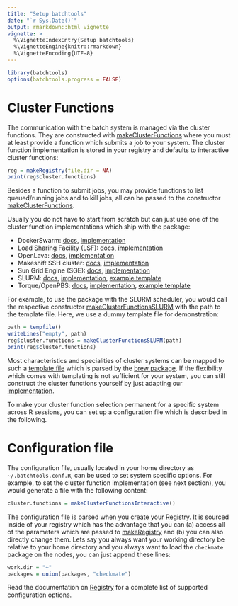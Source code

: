 ```yaml
---
title: "Setup batchtools"
date: "`r Sys.Date()`"
output: rmarkdown::html_vignette
vignette: >
  %\VignetteIndexEntry{Setup batchtools}
  %\VignetteEngine{knitr::rmarkdown}
  %\VignetteEncoding{UTF-8}
---
```

```r
library(batchtools)
options(batchtools.progress = FALSE)
```

# Cluster Functions

The communication with the batch system is managed via the cluster functions.
They are constructed with [makeClusterFunctions](https://mllg.github.io/batchtools/makeClusterFunctions.html) where you must at least provide a function which submits a job to your system.
The cluster function implementation is stored in your registry and defaults to interactive cluster functions:
```r
reg = makeRegistry(file.dir = NA)
print(reg$cluster.functions)
```
Besides a function to submit jobs, you may provide functions to list queued/running jobs and to kill jobs, all can be passed to the constructor [makeClusterFunctions](https://mllg.github.io/batchtools/makeClusterFunctions.html).

Usually you do not have to start from scratch but can just use one of the cluster function implementations which ship with the package:

* DockerSwarm: [docs](https://mllg.github.io/batchtools/makeClusterFunctionsDocker.html), [implementation](https://github.com/mllg/batchtools/blob/master/R/clusterFunctionsDocker.R)
* Load Sharing Facility (LSF): [docs](https://mllg.github.io/batchtools/makeClusterFunctionsLSF.html), [implementation](https://github.com/mllg/batchtools/blob/master/R/clusterFunctionsLSF.R)
* OpenLava: [docs](https://mllg.github.io/batchtools/makeClusterFunctionsOpenLava.html), [implementation](https://github.com/mllg/batchtools/blob/master/R/clusterFunctionsOpenLava.R)
* Makeshift SSH cluster: [docs](https://mllg.github.io/batchtools/makeClusterFunctionsSSH.html), [implementation](https://github.com/mllg/batchtools/blob/master/R/clusterFunctionsSSH.R)
* Sun Grid Engine (SGE): [docs](https://mllg.github.io/batchtools/makeClusterFunctionsSGE.html), [implementation](https://github.com/mllg/batchtools/blob/master/R/clusterFunctionsSGE.R)
* SLURM: [docs](https://mllg.github.io/batchtools/makeClusterFunctionsSLURM.html), [implementation](https://github.com/mllg/batchtools/blob/master/R/clusterFunctionsSLURM.R), [example template](https://github.com/mllg/batchtools/blob/master/inst/templates/slurm_dortmund.tmpl)
* Torque/OpenPBS: [docs](https://mllg.github.io/batchtools/makeClusterFunctionsTorque.html), [implementation](https://github.com/mllg/batchtools/blob/master/R/clusterFunctionsTorque.R), [example template](https://github.com/mllg/batchtools/blob/master/inst/templates/torque_lido.tmpl)

For example, to use the package with the SLURM scheduler, you would call the respective constructor [makeClusterFunctionsSLURM](https://mllg.github.io/batchtools/makeClusterFunctionsSLURM.html) with the path to the template file.
Here, we use a dummy template file for demonstration:
```r
path = tempfile()
writeLines("empty", path)
reg$cluster.functions = makeClusterFunctionsSLURM(path)
print(reg$cluster.functions)
```
Most characteristics and specialities of cluster systems can be mapped to such a [template file](https://github.com/mllg/batchtools/blob/master/inst/templates/slurm_dortmund.tmpl) which is parsed by the [brew package](https://cran.r-project.org/package=brew).
If the flexibility which comes with templating is not sufficient for your system, you can still construct the cluster functions yourself by just adapting our [implementation](https://github.com/mllg/batchtools/blob/master/R/clusterFunctionsSLURM.R).

To make your cluster function selection permanent for a specific system across R sessions, you can set up a configuration file which is described in the following.


# Configuration file

The configuration file, usually located in your home directory as `~/.batchtools.conf.R`, can be used to set system specific options.
For example, to set the cluster function implementation (see next section), you would generate a file with the following content:
```r
cluster.functions = makeClusterFunctionsInteractive()
```
The configuration file is parsed when you create your [Registry](https://mllg.github.io/batchtools/Registry.html).
It is sourced inside of your registry which has the advantage that you can (a) access all of the parameters which are passed to [makeRegistry](https://mllg.github.io/batchtools/Registry.html) and (b) you can also directly change them.
Lets say you always want your working directory be relative to your home directory and you always want to load the `checkmate` package on the nodes, you can just append these lines:
```r
work.dir = "~"
packages = union(packages, "checkmate")
```
Read the documentation on [Registry](https://mllg.github.io/batchtools/Registry.html) for a complete list of supported configuration options.
